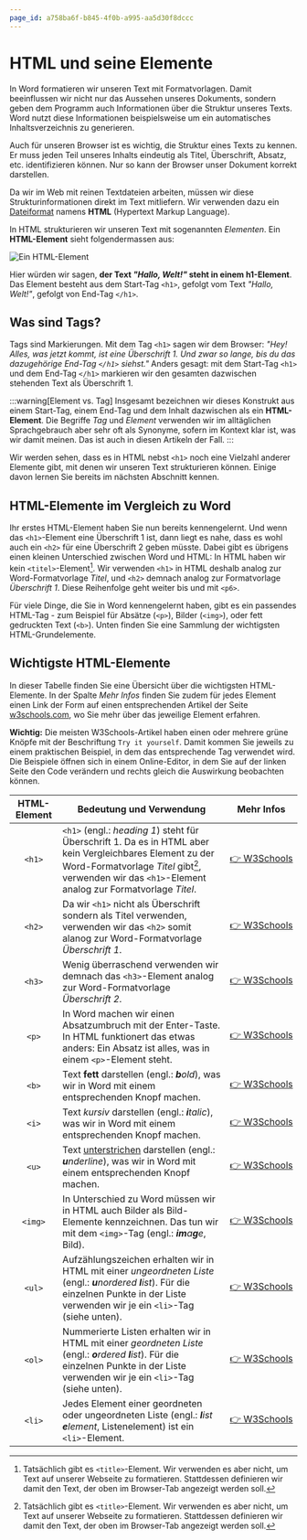 ```yaml
---
page_id: a758ba6f-b845-4f0b-a995-aa5d30f8dccc
---
```

# HTML und seine Elemente
In Word formatieren wir unseren Text mit Formatvorlagen. Damit beeinflussen wir nicht nur das Aussehen unseres Dokuments, sondern geben dem Programm auch Informationen über die Struktur unseres Texts. Word nutzt diese Informationen beispielsweise um ein automatisches Inhaltsverzeichnis zu generieren.

Auch für unseren Browser ist es wichtig, die Struktur eines Texts zu kennen. Er muss jeden Teil unseres Inhalts eindeutig als Titel, Überschrift, Absatz, etc. identifizieren können. Nur so kann der Browser unser Dokument korrekt darstellen.

Da wir im Web mit reinen Textdateien arbeiten, müssen wir diese Strukturinformationen direkt im Text mitliefern. Wir verwenden dazu ein [Dateiformat](../HTML-CSS#dateiformat-statt-papierformat) namens **HTML** (Hypertext Markup Language).

In HTML strukturieren wir unseren Text mit sogenannten _Elementen_. Ein **HTML-Element** sieht folgendermassen aus:

![Ein HTML-Element](img/html-element.png)

Hier würden wir sagen, **der Text _"Hallo, Welt!"_ steht in einem h1-Element**. Das Element besteht aus dem Start-Tag `<h1>`, gefolgt vom Text _"Hallo, Welt!"_, gefolgt von End-Tag `</h1>`.

## Was sind Tags?
Tags sind Markierungen. Mit dem Tag `<h1>` sagen wir dem Browser: _"Hey! Alles, was jetzt kommt, ist eine Überschrift 1. Und zwar so lange, bis du das dazugehörige End-Tag `</h1>` siehst."_ Anders gesagt: mit dem Start-Tag `<h1>` und dem End-Tag `</h1>` markieren wir den gesamten dazwischen stehenden Text als Überschrift 1.

:::warning[Element vs. Tag]
Insgesamt bezeichnen wir dieses Konstrukt aus einem Start-Tag, einem End-Tag und dem Inhalt dazwischen als ein **HTML-Element**. Die Begriffe _Tag_ und _Element_ verwenden wir im alltäglichen Sprachgebrauch aber sehr oft als Synonyme, sofern im Kontext klar ist, was wir damit meinen. Das ist auch in diesen Artikeln der Fall.
:::

Wir werden sehen, dass es in HTML nebst `<h1>` noch eine Vielzahl anderer Elemente gibt, mit denen wir unseren Text strukturieren können. Einige davon lernen Sie bereits im nächsten Abschnitt kennen.

## HTML-Elemente im Vergleich zu Word
Ihr erstes HTML-Element haben Sie nun bereits kennengelernt. Und wenn das `<h1>`-Element eine Überschrift 1 ist, dann liegt es nahe, dass es wohl auch ein `<h2>` für eine Überschrift 2 geben müsste. Dabei gibt es übrigens einen kleinen Unterschied zwischen Word und HTML: In HTML haben wir kein `<titel>`-Element[^1]. Wir verwenden `<h1>` in HTML deshalb analog zur Word-Formatvorlage _Titel_, und `<h2>` demnach analog zur Formatvorlage _Überschrift 1_. Diese Reihenfolge geht weiter bis und mit `<p6>`.

Für viele Dinge, die Sie in Word kennengelernt haben, gibt es ein passendes HTML-Tag - zum Beispiel für Absätze (`<p>`), Bilder (`<img>`), oder fett gedruckten Text (`<b>`). Unten finden Sie eine Sammlung der wichtigsten HTML-Grundelemente.

## Wichtigste HTML-Elemente
In dieser Tabelle finden Sie eine Übersicht über die wichtigsten HTML-Elemente. In der Spalte _Mehr Infos_ finden Sie zudem für jedes Element einen Link der Form auf einen entsprechenden Artikel der Seite [w3schools.com](https://www.w3schools.com/), wo Sie mehr über das jeweilige Element erfahren.

**Wichtig:** Die meisten W3Schools-Artikel haben einen oder mehrere grüne Knöpfe mit der Beschriftung `Try it yourself`. Damit kommen Sie jeweils zu einem praktischen Beispiel, in dem das entsprechende Tag verwendet wird. Die Beispiele öffnen sich in einem Online-Editor, in dem Sie auf der linken Seite den Code verändern und rechts gleich die Auswirkung beobachten können.

| HTML-Element | Bedeutung und Verwendung                                                                                                                                                                                            | Mehr Infos                                                      |
|:------------:|---------------------------------------------------------------------------------------------------------------------------------------------------------------------------------------------------------------------|-----------------------------------------------------------------|
|    `<h1>`    | `<h1>` (engl.: _heading 1_) steht für  Überschrift 1. Da es in HTML aber kein Vergleichbares Element zu der Word-Formatvorlage _Titel_ gibt[^1], verwenden wir das `<h1>`-Element analog zur Formatvorlage _Titel_. | [👉&nbsp;W3Schools](https://www.w3schools.com/tags/tag_hn.asp)  |
|    `<h2>`    | Da wir `<h1>` nicht als Überschrift sondern als Titel verwenden, verwenden wir das `<h2>` somit alanog zur Word-Formatvorlage _Überschrift 1_.                                                                      | [👉&nbsp;W3Schools](https://www.w3schools.com/tags/tag_hn.asp)  |
|    `<h3>`    | Wenig überraschend verwenden wir demnach das `<h3>`-Element analog zur Word-Formatvorlage _Überschrift 2_.                                                                                                          | [👉&nbsp;W3Schools](https://www.w3schools.com/tags/tag_hn.asp)  |
|    `<p>`     | In Word machen wir einen Absatzumbruch mit der Enter-Taste. In HTML funktionert das etwas anders: Ein Absatz ist alles, was in einem `<p>`-Element steht.                                                           | [👉&nbsp;W3Schools](https://www.w3schools.com/tags/tag_p.asp)   |
|    `<b>`     | Text **fett** darstellen (engl.: _**b**old_), was wir in Word mit einem entsprechenden Knopf machen.                                                                                                                | [👉&nbsp;W3Schools](https://www.w3schools.com/tags/tag_b.asp)   |
|    `<i>`     | Text _kursiv_ darstellen (engl.: _**i**talic_), was wir in Word mit einem entsprechenden Knopf machen.                                                                                                              | [👉&nbsp;W3Schools](https://www.w3schools.com/tags/tag_i.asp)   |
|    `<u>`     | Text <u>unterstrichen</u> darstellen (engl.: _**u**nderline_), was wir in Word mit einem entsprechenden Knopf machen.                                                                                               | [👉&nbsp;W3Schools](https://www.w3schools.com/tags/tag_u.asp)   |
|   `<img>`    | In Unterschied zu Word müssen wir in HTML auch Bilder als Bild-Elemente kennzeichnen. Das tun wir mit dem `<img>`-Tag (engl.: _**im**a**g**e_, Bild).                                                               | [👉&nbsp;W3Schools](https://www.w3schools.com/tags/tag_img.asp) |
|    `<ul>`    | Aufzählungszeichen erhalten wir in HTML mit einer _ungeordneten Liste_ (engl.: _**u**nordered **l**ist_). Für die einzelnen Punkte in der Liste verwenden wir je ein `<li>`-Tag (siehe unten).                      | [👉&nbsp;W3Schools](https://www.w3schools.com/tags/tag_ul.asp)  |
|    `<ol>`    | Nummerierte Listen erhalten wir in HTML mit einer _geordneten Liste_ (engl.: _**o**rdered **l**ist_). Für die einzelnen Punkte in der Liste verwenden wir je ein `<li>`-Tag (siehe unten).                                 | [👉&nbsp;W3Schools](https://www.w3schools.com/tags/tag_ol.asp)  |
|    `<li>`    | Jedes Element einer geordneten oder ungeordneten Liste (engl.: _**l**ist **e**lement_, Listenelement) ist ein `<li>`-Element.                                                                                       | [👉&nbsp;W3Schools](https://www.w3schools.com/tags/tag_li.asp)  |

[^1]: Tatsächlich gibt es `<title>`-Element. Wir verwenden es aber nicht, um Text auf unserer Webseite zu formatieren. Stattdessen definieren wir damit den Text, der oben im Browser-Tab angezeigt werden soll.

